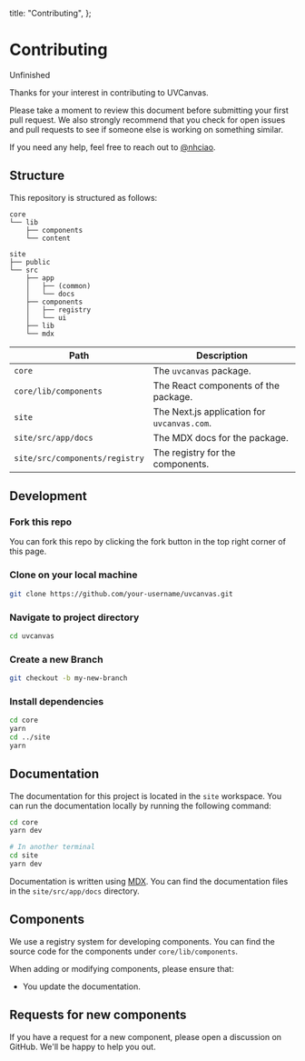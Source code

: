   title: "Contributing",
};

# Contributing

<Note>Unfinished</Note>

Thanks for your interest in contributing to UVCanvas.

Please take a moment to review this document before submitting your first pull request. We also strongly recommend that you check for open issues and pull requests to see if someone else is working on something similar.

If you need any help, feel free to reach out to [@nhciao](https://twitter.com/nhciao).

[//]: # "## About this repository"
[//]: #
[//]: # "This repository is a monorepo."
[//]: #
[//]: # "- We use [pnpm](https://pnpm.io) and [`workspaces`](https://pnpm.io/workspaces) for development."
[//]: # "- We use [Turborepo](https://turbo.build/repo) as our build system."
[//]: # "- We use [changesets](https://github.com/changesets/changesets) for managing releases."

## Structure

This repository is structured as follows:

```
core
└── lib
    ├── components
    └── content

site
├── public
└── src
    ├── app
    │   ├── (common)
    │   └── docs
    ├── components
    │   ├── registry
    │   └── ui
    ├── lib
    └── mdx
```

| Path                           | Description                                 |
| ------------------------------ | ------------------------------------------- |
| `core`                         | The `uvcanvas` package.                     |
| `core/lib/components`          | The React components of the package.        |
| `site`                         | The Next.js application for `uvcanvas.com`. |
| `site/src/app/docs`            | The MDX docs for the package.               |
| `site/src/components/registry` | The registry for the components.            |

## Development

### Fork this repo

You can fork this repo by clicking the fork button in the top right corner of this page.

### Clone on your local machine

```bash
git clone https://github.com/your-username/uvcanvas.git
```

### Navigate to project directory

```bash
cd uvcanvas
```

### Create a new Branch

```bash
git checkout -b my-new-branch
```

### Install dependencies

```bash
cd core
yarn
cd ../site
yarn
```

## Documentation

The documentation for this project is located in the `site` workspace. You can run the documentation locally by running the following command:

```bash
cd core
yarn dev

# In another terminal
cd site
yarn dev
```

Documentation is written using [MDX](https://mdxjs.com). You can find the documentation files in the `site/src/app/docs` directory.

## Components

We use a registry system for developing components. You can find the source code for the components under `core/lib/components`.

When adding or modifying components, please ensure that:

- You update the documentation.

[//]: # "## Commit Convention"
[//]: #
[//]: # "Before you create a Pull Request, please check whether your commits comply with"
[//]: # "the commit conventions used in this repository."
[//]: #
[//]: # "When you create a commit we kindly ask you to follow the convention"
[//]: # "`category(scope or module): message` in your commit message while using one of"
[//]: # "the following categories:"
[//]: #
[//]: # "- `feat / feature`: all changes that introduce completely new code or new"
[//]: # "features"
[//]: # "- `fix`: changes that fix a bug (ideally you will additionally reference an"
[//]: # "issue if present)"
[//]: # "- `refactor`: any code related change that is not a fix nor a feature"
[//]: # "- `docs`: changing existing or creating new documentation (i.e. README, docs for"
[//]: # "usage of a lib or cli usage)"
[//]: # "- `build`: all changes regarding the build of the software, changes to"
[//]: # "dependencies or the addition of new dependencies"
[//]: # "- `test`: all changes regarding tests (adding new tests or changing existing"
[//]: # "ones)"
[//]: # "- `ci`: all changes regarding the configuration of continuous integration (i.e."
[//]: # "github actions, ci system)"
[//]: # "- `chore`: all changes to the repository that do not fit into any of the above"
[//]: # "categories"
[//]: #
[//]: # "e.g. `feat(components): add new prop to the avatar component`"
[//]: #
[//]: # "If you are interested in the detailed specification you can visit"
[//]: # "https://www.conventionalcommits.org/ or check out the"
[//]: # "[Angular Commit Message Guidelines](https://github.com/angular/angular/blob/22b96b9/CONTRIBUTING.md#-commit-message-guidelines)."

## Requests for new components

If you have a request for a new component, please open a discussion on GitHub. We'll be happy to help you out.

